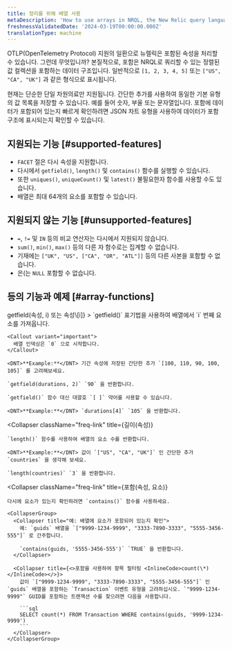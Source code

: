 ```yaml
---
title: 정리를 위해 배열 사용
metaDescription: 'How to use arrays in NRQL, the New Relic query language'
freshnessValidatedDate: '2024-03-19T00:00:00.000Z'
translationType: machine
---
```


OTLP(OpenTelemetry Protocol) 지원의 일환으로 뉴렐릭은 포함된 속성을 처리할 수 있습니다. 그런데 무엇입니까? 본질적으로, 포함은 NRQL로 쿼리할 수 있는 정렬된 값 컬렉션을 포함하는 데이터 구조입니다. 일반적으로 `[1, 2, 3, 4, 5]` 또는 `["US", "CA", "UK"]` 과 같은 형식으로 표시됩니다.

현재는 단순한 단일 차원의료만 지원됩니다. 간단한 추가를 사용하여 동일한 기본 유형의 값 목록을 저장할 수 있습니다. 예를 들어 숫자, 부울 또는 문자열입니다. 포함에 데이터가 포함되어 있는지 빠르게 확인하려면 JSON 차트 유형을 사용하여 데이터가 포함 구조에 표시되는지 확인할 수 있습니다.

## 지원되는 기능 [#supported-features]

* `FACET` 절은 다시 속성을 지원합니다.
* 다시에서 `getfield()`, `length()` 및 `contains()` 함수를 실행할 수 있습니다.
* 또한 `uniques()`, `uniqueCount()` 및 `latest()` 불필요한자 함수를 사용할 수도 있습니다.
* 배열은 최대 64개의 요소를 포함할 수 있습니다.

## 지원되지 않는 기능 [#unsupported-features]

* `=`, `!=` 및 `IN` 등의 비교 연산자는 다시에서 지원되지 않습니다.
* `sum()`, `min()`, `max()` 등의 다른 자 함수로는 집계할 수 없습니다.
* 기재에는 `["UK", "US", ["CA", "OR", "ATL"]]` 등의 다른 사본을 포함할 수 없습니다.
* 은(는 `NULL` 포함할 수 없습니다.

## 등의 기능과 예제 [#array-functions]

<CollapserGroup>
  <Collapser
    className="freq-link"
    title={<InlineCode>getfield(속성, i) 또는 속성\[i]</InlineCode>}
  >
    `getfield()` 표기법을 사용하여 배열에서 `i` 번째 요소를 가져옵니다.

    <Callout variant="important">
      배열 인덱싱은 `0` 으로 시작합니다.
    </Callout>

    <DNT>**Example:**</DNT> 기간 속성에 저장된 간단한 추가 `[100, 110, 90, 100, 105]` 를 고려해보세요.

    `getfield(durations, 2)` `90` 을 반환합니다.

    `getfield()` 함수 대신 대괄호 `[ ]` 약어를 사용할 수 있습니다.

    <DNT>**Example:**</DNT> `durations[4]` `105` 을 반환합니다.
  </Collapser>

  <Collapser
    className="freq-link"
    title={<InlineCode>길이(속성)</InlineCode>}
  >
    `length()` 함수를 사용하여 배열의 요소 수를 반환합니다.

    <DNT>**Example:**</DNT> 값이 `["US", "CA", "UK"]` 인 간단한 추가 `countries` 을 생각해 보세요.

    `length(countries)` `3` 을 반환합니다.
  </Collapser>

  <Collapser
    className="freq-link"
    title={<InlineCode>포함(속성, 요소)</InlineCode>}
  >
    다시에 요소가 있는지 확인하려면 `contains()` 함수를 사용하세요.

    <CollapserGroup>
      <Collapser title="예: 배열에 요소가 포함되어 있는지 확인">
        예: `guids` 배열을 `["9999-1234-9999", "3333-7890-3333", "5555-3456-555"]` 로 간주합니다.

        `contains(guids, '5555-3456-555')` `TRUE` 을 반환합니다.
      </Collapser>

      <Collapser title={<>포함을 사용하여 항목 필터링 <InlineCode>count(\*)</InlineCode></>}>
        값이 `["9999-1234-9999", "3333-7890-3333", "5555-3456-555"]` 인 `guids` 배열을 포함하는 `Transaction` 이벤트 유형을 고려하십시오. `"9999-1234-9999"` GUID를 포함하는 트랜잭션 수를 찾으려면 다음을 사용합니다.

        ```sql
        SELECT count(*) FROM Transaction WHERE contains(guids, '9999-1234-9999')
        ```
      </Collapser>
    </CollapserGroup>
  </Collapser>
</CollapserGroup>